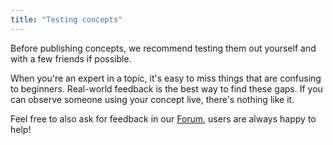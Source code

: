 ```yaml
---
title: "Testing concepts"
---
```


Before publishing concepts, we recommend testing them out yourself and with a few friends if possible.

When you're an expert in a topic, it's easy to miss things that are confusing to beginners. Real-world feedback is
the best way to find these gaps. If you can observe someone using your concept live, there's nothing like it.

Feel free to also ask for feedback in our [Forum](/community/forum-access), users are always happy to help!